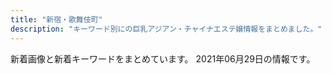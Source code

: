 ```yaml
---
title: "新宿・歌舞伎町"
description: "キーワード別にの巨乳アジアン・チャイナエステ嬢情報をまとめました。"
---
```


新着画像と新着キーワードをまとめています。
2021年06月29日の情報です。

<DmmAffiliateIns />
<KeywordTable
  shops={
    [
    {
        "img_links": [
            "http://ciretva.xyz/picture/room4.jpg",
            "http://ciretva.xyz/uploads/210601/1-2106011H604649.jpg",
            "http://ciretva.xyz/uploads/201021/1-201021155T9631.jpg",
            "http://ciretva.xyz/picture/face.jpg",
            "http://ciretva.xyz/uploads/201021/1-201021155932238.jpg",
            "http://ciretva.xyz/uploads/201021/1-201021155T02L.jpg",
            "http://ciretva.xyz/picture/room2.jpg",
            "http://ciretva.xyz/uploads/201021/1-201021155925315.jpg",
            "http://ciretva.xyz/picture/room1.jpg",
            "http://ciretva.xyz/picture/news.jpg",
            "http://ciretva.xyz/picture/s_staff.png",
            "http://ciretva.xyz/picture/room3.jpg",
            "http://ciretva.xyz/picture/top.jpg",
            "http://ciretva.xyz/uploads/210601/1-2106011H615V5.jpg",
            "http://ciretva.xyz/picture/pick.jpg",
            "http://ciretva.xyz/picture/face_bj1.png"
        ],
        "url": "http://ciretva.xyz/",
        "station": "\u897f\u6b66\u65b0\u5bbf\u99c5\u5317\u53e3",
        "keywords": {
            "D": 3,
            "86": 2
        },
        "name": "\u4f73\u7e01 \uff5e\u304b\u3048\u3093\uff5e"
    },
    {
        "station": "JR\u65b0\u5bbf\u99c5\u6771\u5357\u53e3",
        "url": "https://mens-esthe.xyz/",
        "img_links": [
            "https://mens-esthe.xyz/room/room-l2.jpg",
            "https://mens-esthe.xyz/icon/yelp.png",
            "https://mens-esthe.xyz/room/room-l1.jpg",
            "https://mens-esthe.xyz/room/room-l8.jpg",
            "https://mens-esthe.xyz/staff/eri-s2.jpg",
            "https://mens-esthe.xyz/footer/footer-tel.png",
            "https://mens-esthe.xyz/staff/eri-s1.jpg",
            "https://mens-esthe.xyz/staff/yuuka-s2.jpg",
            "https://mens-esthe.xyz/staff/kana-s2.jpg",
            "https://mens-esthe.xyz/room/room-l7.jpg",
            "https://mens-esthe.xyz/footer/footer-line.png",
            "https://mens-esthe.xyz/icon/twitter.png",
            "https://mens-esthe.xyz/room/room-l5.jpg",
            "https://mens-esthe.xyz/icon/line.png",
            "https://mens-esthe.xyz/images/clear.png",
            "https://mens-esthe.xyz/images/esthe1.jpg",
            "https://mens-esthe.xyz/icon/facebook.png",
            "https://mens-esthe.xyz/room/room-l3.jpg",
            "https://mens-esthe.xyz/shinjuku/2021/06/11/4942043_0.jpg",
            "https://mens-esthe.xyz/staff/kana-l2.jpg",
            "https://mens-esthe.xyz/staff/kana-l1.jpg",
            "https://mens-esthe.xyz/staff/yuuka-l1.jpg",
            "https://mens-esthe.xyz/room/room-l6.jpg",
            "https://mens-esthe.xyz/staff/yuuka-s1.jpg",
            "https://mens-esthe.xyz/staff/yuuka-l2.jpg",
            "https://mens-esthe.xyz/images/qrcode.png",
            "https://mens-esthe.xyz/images/esthe3.jpg",
            "https://mens-esthe.xyz/staff/eri-l1.jpg",
            "https://mens-esthe.xyz/images/header3.png",
            "https://mens-esthe.xyz/staff/kana-s1.jpg",
            "https://mens-esthe.xyz/staff/eri-l2.jpg",
            "https://mens-esthe.xyz/images/main-sp.jpg",
            "https://mens-esthe.xyz/staff/moe-s1.jpg",
            "https://mens-esthe.xyz/staff/moe-l1.jpg",
            "https://mens-esthe.xyz/images/main1.jpg",
            "https://mens-esthe.xyz/room/room-l4.jpg",
            "https://mens-esthe.xyz/footer/footer-staff.png",
            "https://mens-esthe.xyz/images/esthe4.jpg",
            "https://mens-esthe.xyz/images/esthe2.jpg"
        ],
        "name": "\u30b8\u30e5\u30ea\u30a2\u30f3",
        "keywords": {
            "D": 10,
            "F": 5,
            "84": 5,
            "86": 10,
            "95": 5
        }
    },
    {
        "name": "\u7652\u3057\u306e\u5bbf",
        "keywords": {
            "C": 18
        },
        "img_links": [
            "http://aes-aroma.com/pic/head.png",
            "http://aes-aroma.com/staff/yoko/01.jpg",
            "http://aes-aroma.com/staff/mimi/01.jpg",
            "http://aes-aroma.com/staff/miki/01.jpg",
            "http://aes-aroma.com/staff/nana/01.jpg",
            "http://aes-aroma.com/img/ttl_mobile.png",
            "http://aes-aroma.com/staff/yuri/01.jpg",
            "http://aes-aroma.com/staff/yoko/02.jpg",
            "http://aes-aroma.com/img/ttl_rec.png",
            "http://aes-aroma.com/staff/koko/01.jpg",
            "http://aes-aroma.com/i/files/homeimg.jpg",
            "http://aes-aroma.com/staff/ai/01.jpg",
            "http://aes-aroma.com/staff/kaori/01.jpg",
            "http://aes-aroma.com/staff/megumi/01.jpg",
            "http://aes-aroma.com/img/ttl_tnew.png",
            "http://aes-aroma.com/img/ttl_staff.png",
            "http://aes-aroma.com/img/ttl_pickup.png"
        ],
        "url": "http://aes-aroma.com/",
        "station": "JR\u65b0\u5bbf\u99c5\u5357\u53e3"
    },
    {
        "img_links": [
            "http://sweety-est.tokyo/images/slider-img002.jpg",
            "http://sweety-est.tokyo/images/tit-sub4.jpg",
            "http://sweety-est.tokyo/images/a6.jpg",
            "http://sweety-est.tokyo/images/cg04.jpg",
            "http://sweety-est.tokyo/images/cg07.jpg",
            "http://sweety-est.tokyo/images/tit-sub5.jpg",
            "http://sweety-est.tokyo/images/b-tel.png",
            "http://sweety-est.tokyo/images/cg02.jpg",
            "http://sweety-est.tokyo/images/tit-sub2.jpg",
            "http://sweety-est.tokyo/images/cg01.jpg",
            "http://sweety-est.tokyo/images/r1.jpg",
            "http://sweety-est.tokyo/images/kan.jpg",
            "http://sweety-est.tokyo/images/a3.jpg",
            "http://sweety-est.tokyo/images/a1.jpg",
            "http://sweety-est.tokyo/images/slider-img003.jpg",
            "http://sweety-est.tokyo/images/r5.jpg",
            "http://sweety-est.tokyo/images/a2.jpg",
            "http://sweety-est.tokyo/images/r4.jpg",
            "http://sweety-est.tokyo/images/m4.jpg",
            "http://sweety-est.tokyo/images/r2.jpg",
            "http://sweety-est.tokyo/images/tit-sub1.jpg",
            "http://sweety-est.tokyo/images/m2.jpg",
            "http://sweety-est.tokyo/images/b-online.png",
            "http://sweety-est.tokyo/images/cg08.jpg",
            "http://sweety-est.tokyo/images/cg03.jpg",
            "http://sweety-est.tokyo/link/menlog.jpg",
            "http://sweety-est.tokyo/images/tit-sub3.jpg",
            "http://sweety-est.tokyo/images/cg05.jpg",
            "http://sweety-est.tokyo/images/cg06.jpg",
            "http://sweety-est.tokyo/images/m3.jpg",
            "http://sweety-est.tokyo/images/a8.jpg",
            "http://sweety-est.tokyo/images/cg011.jpg",
            "http://sweety-est.tokyo/images/tit-sub6.jpg",
            "http://sweety-est.tokyo/images/pp.jpg",
            "http://sweety-est.tokyo/images/a5.jpg",
            "http://sweety-est.tokyo/images/slider-img001.jpg",
            "http://sweety-est.tokyo/images/r3.jpg",
            "http://sweety-est.tokyo/images/a4.jpg",
            "http://sweety-est.tokyo/images/m1.jpg",
            "http://sweety-est.tokyo/images/kan1.jpg",
            "http://sweety-est.tokyo/images/sys.jpg",
            "http://sweety-est.tokyo/images/qr.jpg",
            "http://sweety-est.tokyo/images/r6.jpg",
            "http://sweety-est.tokyo/images/a7.jpg"
        ],
        "keywords": {
            "D": 6,
            "86": 16,
            "E": 8
        },
        "name": "sweet-\u30b9\u30a6\u30a3\u30fc\u30c8-",
        "url": "http://sweety-est.tokyo/",
        "station": "JR\u65b0\u5bbf\u99c5\u897f\u53e3"
    },
    {
        "url": "http://fairy-girl.work/",
        "keywords": {},
        "img_links": [
            "http://fairy-girl.work/images/10.jpg",
            "http://fairy-girl.work/img/kiki1.jpg",
            "http://fairy-girl.work/images/interior_t.jpg",
            "http://fairy-girl.work/images/tr.jpg",
            "http://fairy-girl.work/img/rina1.jpg",
            "http://fairy-girl.work/img/hitomi1.jpg",
            "http://fairy-girl.work/images/bana0404_4.png",
            "http://fairy-girl.work/images/2.jpg",
            "http://fairy-girl.work/images/ac1.jpg",
            "http://fairy-girl.work/staff/yuki.jpg",
            "http://fairy-girl.work/staff/misa.jpg",
            "http://fairy-girl.work/images/sys1.jpg",
            "http://fairy-girl.work/images/ac2.jpg",
            "http://fairy-girl.work/images/7.jpg",
            "http://fairy-girl.work/img/rika1.jpg",
            "http://fairy-girl.work/images/int2.jpg",
            "http://fairy-girl.work/staff/yuyu.jpg",
            "http://fairy-girl.work/img/kana1.jpg",
            "http://fairy-girl.work/images/1.jpg",
            "http://fairy-girl.work/img/yuki1.jpg",
            "http://fairy-girl.work/img/mari1.jpg",
            "http://fairy-girl.work/img/kiki2.jpg",
            "http://fairy-girl.work/images/12.jpg",
            "http://fairy-girl.work/images/3.jpg",
            "http://fairy-girl.work/staff/kana.jpg",
            "http://fairy-girl.work/img/yuyu1.jpg",
            "http://fairy-girl.work/images/int1.jpg",
            "http://fairy-girl.work/images/mobile.jpg",
            "http://fairy-girl.work/img/rara1.jpg",
            "http://fairy-girl.work/images/sys2.jpg",
            "http://fairy-girl.work/images/news.jpg",
            "http://fairy-girl.work/staff/rina.jpg",
            "http://fairy-girl.work/staff/kiki.jpg",
            "http://fairy-girl.work/images/sys3.jpg",
            "http://fairy-girl.work/images/sys4.jpg",
            "http://fairy-girl.work/staff/rara.jpg",
            "http://fairy-girl.work/images/line.png",
            "http://fairy-girl.work/staff/eri.jpg",
            "http://fairy-girl.work/staff/mari.jpg",
            "http://fairy-girl.work/staff/hitomi.jpg",
            "http://fairy-girl.work/images/11.jpg",
            "http://fairy-girl.work/images/staff_t.jpg",
            "http://fairy-girl.work/images/6.jpg",
            "http://fairy-girl.work/images/sys5.jpg",
            "http://fairy-girl.work/images/9.jpg",
            "http://fairy-girl.work/img/misa1.jpg",
            "http://fairy-girl.work/images/5.jpg",
            "http://fairy-girl.work/img/eri2.jpg",
            "http://fairy-girl.work/img/eri1.jpg",
            "http://fairy-girl.work/staff/rika.jpg",
            "http://fairy-girl.work/images/8.jpg"
        ],
        "station": "JR\u65b0\u5bbf\u99c5\u897f\u53e3",
        "name": "Fairy Girl"
    },
    {
        "keywords": {
            "86": 10,
            "87": 10,
            "\u80f8": 2,
            "D": 20,
            "E": 10,
            "85": 10,
            "\u4e73": 2
        },
        "station": "JR\u65b0\u5bbf\u99c5\u897f\u53e3",
        "url": "http://yurali.oks.bz/",
        "name": "\u6c17\u697d",
        "img_links": [
            "http://yurali.oks.bz/images/s3.jpg",
            "http://yurali.oks.bz/images/s4.jpg",
            "http://yurali.oks.bz/images/acc2.jpg",
            "http://yurali.oks.bz/images/acc4.jpg",
            "http://yurali.oks.bz/photos/sites/48/2021/03/2021033110254811.jpg",
            "http://yurali.oks.bz/images/top.jpg",
            "http://yurali.oks.bz/images/s1.jpg",
            "http://yurali.oks.bz/images/s2.jpg",
            "http://yurali.oks.bz/photos/sites/48/2020/09/2020090809341126.jpg",
            "http://yurali.oks.bz/images/mobile.jpg",
            "http://yurali.oks.bz/images/right.jpg",
            "http://yurali.oks.bz/photos/sites/48/2020/06/2020063002493351.jpg",
            "http://yurali.oks.bz/images/acc3.jpg",
            "http://yurali.oks.bz/photos/sites/48/2020/09/2020090809341490.jpg",
            "http://yurali.oks.bz/images/acc1.jpg",
            "http://yurali.oks.bz/images/s_new.png",
            "http://yurali.oks.bz/photos/sites/48/2020/09/2020090809340917.jpg",
            "http://yurali.oks.bz/images/kanban.jpg",
            "http://yurali.oks.bz/images/line.jpg",
            "http://yurali.oks.bz/photos/sites/48/2021/03/2021033110254887.jpg"
        ]
    },
    {
        "keywords": {},
        "station": "\u897f\u6b66\u65b0\u5bbf\u99c5\u5317\u53e3",
        "name": "\u5143\u6c17\u30e2\u30ea\u30e2\u30ea",
        "img_links": [
            "http://genkimorimori.este88.com/images/kaori1.jpg",
            "http://genkimorimori.este88.com/img/koyuki1.jpg",
            "http://genkimorimori.este88.com/images/mika1.jpg",
            "http://genkimorimori.este88.com/gals/risa1.jpg",
            "http://genkimorimori.este88.com/img/kixyoko1.jpg",
            "http://genkimorimori.este88.com/images/r04.jpg",
            "http://genkimorimori.este88.com/gals/nnana1.jpg",
            "http://genkimorimori.este88.com/images/koyuki1.jpg",
            "http://genkimorimori.este88.com/img/kaori1.jpg",
            "http://genkimorimori.este88.com/images/ph1.jpg",
            "http://genkimorimori.este88.com/img/mika1.jpg",
            "http://genkimorimori.este88.com/img/momo1.jpg",
            "http://genkimorimori.este88.com/images/r02.jpg",
            "http://genkimorimori.este88.com/images/kixyoko1.jpg",
            "http://genkimorimori.este88.com/images/r01.jpg",
            "http://genkimorimori.este88.com/images/momo1.jpg",
            "http://genkimorimori.este88.com/gals/sayuri1.jpg",
            "http://genkimorimori.este88.com/gals/koko1.jpg"
        ],
        "url": "http://genkimorimori.este88.com/"
    },
    {
        "keywords": {},
        "name": "\u5915\u9727 \u3086\u3046\u304e\u308a",
        "img_links": [
            "https://shinjuku-mensesthe.com/staff/seira-l1.jpg",
            "https://scdn.line-apps.com/n/line_add_friends/btn/ja.png",
            "https://shinjuku-mensesthe.com/massage/2020/08/16/riri-s1.jpg",
            "https://shinjuku-mensesthe.com/staff/arisa-l1.jpg",
            "https://shinjuku-mensesthe.com/images/footer-l.png",
            "https://shinjuku-mensesthe.com/staff/kana-s1.jpg",
            "https://shinjuku-mensesthe.com/menu/staff.png",
            "https://shinjuku-mensesthe.com/menu/info.png",
            "https://shinjuku-mensesthe.com/menu/blog.png",
            "https://shinjuku-mensesthe.com/images/top3.jpg",
            "https://shinjuku-mensesthe.com/staff/arisa-s1.jpg",
            "https://shinjuku-mensesthe.com/menu/home.png",
            "https://shinjuku-mensesthe.com/massage/2020/09/14/hana-s1.jpg",
            "https://shinjuku-mensesthe.com/button/blog.png",
            "https://shinjuku-mensesthe.com/images/header3.png",
            "https://shinjuku-mensesthe.com/staff/kana-l1.jpg",
            "https://shinjuku-mensesthe.com/button/staff.png",
            "https://shinjuku-mensesthe.com/images/footer-r.png",
            "https://shinjuku-mensesthe.com/staff/shiori-s1.jpg",
            "https://shinjuku-mensesthe.com/massage/2020/07/31/covit19.jpg",
            "https://shinjuku-mensesthe.com/link/mens-esthe.png",
            "https://shinjuku-mensesthe.com/images/camp.png",
            "https://shinjuku-mensesthe.com/images/main-small.jpg",
            "https://shinjuku-mensesthe.com/massage/2020/10/05/yuki-s1.jpg",
            "https://shinjuku-mensesthe.com/images/qrcode.png",
            "https://shinjuku-mensesthe.com/icon/twitter.png",
            "https://shinjuku-mensesthe.com/images/main-sp.jpg",
            "https://shinjuku-mensesthe.com/staff/hana-s1.jpg",
            "https://shinjuku-mensesthe.com/icon/facebook.png",
            "https://shinjuku-mensesthe.com/images/flower.png",
            "https://shinjuku-mensesthe.com/icon/yelp.png",
            "https://shinjuku-mensesthe.com/staff/hikaru-s1.jpg",
            "https://shinjuku-mensesthe.com/images/main-top.jpg",
            "https://shinjuku-mensesthe.com/massage/2020/10/21/risa-s1.jpg",
            "https://shinjuku-mensesthe.com/button/home.png",
            "https://shinjuku-mensesthe.com/images/clear.png",
            "https://shinjuku-mensesthe.com/icon/line.png",
            "https://shinjuku-mensesthe.com/staff/yuki-l1.jpg",
            "https://shinjuku-mensesthe.com/staff/hana-l1.jpg",
            "https://shinjuku-mensesthe.com/images/top2.jpg",
            "https://shinjuku-mensesthe.com/staff/seira-s1.jpg",
            "https://shinjuku-mensesthe.com/images/top1.jpg",
            "https://shinjuku-mensesthe.com/staff/hikaru-l1.jpg",
            "https://shinjuku-mensesthe.com/staff/yuki-s1.jpg",
            "https://shinjuku-mensesthe.com/massage/2021/03/27/blog.jpg"
        ],
        "station": "JR\u65b0\u5bbf\u99c5\u6771\u53e3",
        "url": "https://shinjuku-mensesthe.com/"
    },
    {
        "station": "\u65b0\u5bbf\u4e09\u4e01\u76ee\u99c5E1\u51fa\u53e3",
        "img_links": [
            "http://sakura-relax.net/link/menlog.jpg",
            "http://sakura-relax.net/images/cg07.jpg",
            "http://sakura-relax.net/images/qrc.png",
            "http://sakura-relax.net/images/kan.jpg",
            "http://sakura-relax.net/images/cg03.jpg",
            "http://sakura-relax.net/images/tel.png",
            "http://sakura-relax.net/images/top-img01.png",
            "http://sakura-relax.net/images/cg04.jpg",
            "http://sakura-relax.net/images/top-img02.png",
            "http://sakura-relax.net/images/cg06.jpg"
        ],
        "keywords": {
            "85": 4,
            "E": 8,
            "C": 8,
            "87": 8,
            "86": 4
        },
        "url": "http://sakura-relax.net/",
        "name": "\u697d\u697d-\u30e9\u30af\u30e9\u30af-"
    },
    {
        "station": "\u6771\u65b0\u5bbf\u99c5",
        "url": "http://vintinty.xyz/",
        "name": "\u3089\u304f",
        "img_links": [
            "http://www.vintinty.xyz/templets/default/picture/m-top04.jpg",
            "http://www.vintinty.xyz/templets/default/picture/m-head.jpg",
            "http://vintinty.xyz/uploads/210628/1-21062Q6195DR.jpg",
            "http://vintinty.xyz/uploads/allimg/210628/1-21062Q62500342.jpg",
            "http://vintinty.xyz/templets/default/picture/m-top05.jpg",
            "http://www.vintinty.xyz/templets/default/picture/foot.jpg",
            "http://vintinty.xyz/templets/default/picture/m-top04.jpg",
            "http://vintinty.xyz/uploads/allimg/210628/1-21062Q62441593.jpg",
            "http://vintinty.xyz/templets/default/picture/nav-001.jpg",
            "http://www.vintinty.xyz/templets/default/picture/top-left01.jpg",
            "http://www.vintinty.xyz/templets/default/picture/nav-002.jpg",
            "http://www.vintinty.xyz/templets/default/picture/m-top02.jpg",
            "http://vintinty.xyz/uploads/allimg/210628/1-21062Q62531442.jpg",
            "http://www.vintinty.xyz/uploads/210628/1-21062Q61935113.jpg",
            "http://vintinty.xyz/templets/default/picture/nav-006.jpg",
            "http://vintinty.xyz/templets/default/picture/foot.jpg",
            "http://www.vintinty.xyz/uploads/210628/1-21062Q6195DR.jpg",
            "http://vintinty.xyz/templets/default/picture/nav-003.jpg",
            "http://vintinty.xyz/uploads/210628/1-21062Q61935113.jpg",
            "http://www.vintinty.xyz/templets/default/picture/nav-006.jpg",
            "http://vintinty.xyz/templets/default/picture/nav-004.jpg",
            "http://vintinty.xyz/templets/default/picture/top-left01.jpg",
            "http://vintinty.xyz/templets/default/picture/m-head.jpg",
            "http://vintinty.xyz/templets/default/picture/nav-002.jpg",
            "http://www.vintinty.xyz/uploads/210628/1-21062Q6201WY.jpg",
            "http://www.vintinty.xyz/templets/default/picture/nav-005.jpg",
            "http://vintinty.xyz/templets/default/picture/nav-005.jpg",
            "http://vintinty.xyz/templets/default/picture/m-top02.jpg",
            "http://www.vintinty.xyz/templets/default/picture/nav-004.jpg",
            "http://www.vintinty.xyz/templets/default/picture/m-top05.jpg",
            "http://vintinty.xyz/uploads/210628/1-21062Q6201WY.jpg",
            "http://vintinty.xyz/uploads/allimg/210628/1-21062Q11S1123.jpg",
            "http://www.vintinty.xyz/templets/default/picture/nav-001.jpg",
            "http://www.vintinty.xyz/templets/default/picture/nav-003.jpg"
        ],
        "keywords": {
            "C": 2,
            "E": 1,
            "89": 2,
            "85": 1
        }
    },
    {
        "keywords": {},
        "station": "\u897f\u65b0\u5bbf\u99c5",
        "url": "https://sango.tyo.cm/",
        "name": "\u73ca\u745a",
        "img_links": []
    },
    {
        "url": "http://aroma-massage.red/",
        "station": "JR\u65b0\u5bbf\u99c5\u6771\u53e3",
        "name": "\u30c6\u30bb\u30e9-Tethera-",
        "img_links": [
            "http://aroma-massage.red/images/ttl-concept2t.png",
            "http://aroma-massage.red/images/img-header-mainvisual01.jpg",
            "http://aroma-massage.red/images/bnr-sp-campaign01.jpg",
            "http://aroma-massage.red/images/ttl-qr.png",
            "http://aroma-massage.red/images/txt-header-phone.png",
            "http://aroma-massage.red/images/img-header-mainvisual01t.jpg",
            "http://aroma-massage.red/images/txt-footer-copyright.png",
            "http://aroma-massage.red/images/ttl-pickupt.png",
            "http://aroma-massage.red/images/img-therapist.jpg",
            "http://aroma-massage.red/images/cg03.jpg",
            "http://aroma-massage.red/images/ttl-link.png",
            "http://aroma-massage.red/images/ttl-concept2.png",
            "http://aroma-massage.red/images/ttl-information.png",
            "http://aroma-massage.red/images/img-therapistt.jpg",
            "http://aroma-massage.red/images/kan.jpg",
            "http://aroma-massage.red/images/ttl-concept.png",
            "http://aroma-massage.red/images/qr.jpg",
            "http://aroma-massage.red/images/img-link.jpg",
            "http://aroma-massage.red/images/cg02.jpg",
            "http://aroma-massage.red/images/bnr-campaign01.jpg",
            "http://aroma-massage.red/images/ttl-therapist.png",
            "http://aroma-massage.red/images/txt-header-storeinfo.png",
            "http://aroma-massage.red/images/acc.jpg",
            "http://aroma-massage.red/images/ttl-informationt.png",
            "http://aroma-massage.red/images/ttl-conceptt.png",
            "http://aroma-massage.red/images/cg06.jpg",
            "http://aroma-massage.red/images/txt-header-phonet.png",
            "http://aroma-massage.red/images/cg01.jpg",
            "http://aroma-massage.red/images/bg-image-consept.png",
            "http://aroma-massage.red/images/img-linkt.jpg",
            "http://aroma-massage.red/images/cg05.jpg",
            "http://aroma-massage.red/images/acc1.jpg",
            "http://aroma-massage.red/images/ttl-qrf.png",
            "http://aroma-massage.red/images/ttl-qrt.png",
            "http://aroma-massage.red/images/ttl-pickup.png",
            "http://aroma-massage.red/images/bg-image-consept02.png"
        ],
        "keywords": {
            "D": 20
        }
    },
    {
        "keywords": {},
        "station": "JR\u65b0\u5bbf\u99c5\u6771\u53e3\u30fb\u6b4c\u821e\u4f0e\u753a",
        "url": "https://www.hagoromo.tokyo/",
        "name": "\u7fbd\u8863\uff5e\u306f\u3054\u308d\u3082\uff5e",
        "img_links": [
            "https://static.wixstatic.com/media/1f1430_4b2c5243bdbe40858057386a16dce231~mv2.png",
            "https://static.wixstatic.com/media/1f1430_704c1cfac22b4288a4aaa588c496ab40~mv2.jpg",
            "https://static.wixstatic.com/media/1f1430_b6622178bf9c45a68912520b4b2de175~mv2.png",
            "https://static.wixstatic.com/media/1f1430_c48456140f404f1eb9a47dfd01d1d032~mv2.jpg",
            "https://static.wixstatic.com/media/1f1430_4ef445c14af547ffb085a4c73252e22c~mv2.jpg",
            "https://static.wixstatic.com/media/1f1430_e5113a1a86b8410db0438745823a2d2c~mv2.png",
            "https://static.wixstatic.com/media/1f1430_d26df1a13af049c9a7afeac5e58c5323~mv2.jpg",
            "https://static.wixstatic.com/media/1f1430_890ca68d29e04e7a8c96e4198a653ed3~mv2.jpg",
            "https://static.wixstatic.com/media/1f1430_5b6db55133674387b978465361d1f5af~mv2.jpg",
            "https://static.wixstatic.com/media/1f1430_d824a82ebc40424facf31978d80b293b~mv2.png",
            "https://static.wixstatic.com/media/1f1430_f4c9cbbcc36c44f1a8be8eb3138b0b46~mv2.jpg",
            "https://static.wixstatic.com/media/1f1430_7ff5719c25b243d18c7fb6db890677f9~mv2.jpg",
            "https://static.wixstatic.com/media/1f1430_8e7ae52f03b14e31be6ff7b1038f2896~mv2.jpg",
            "https://static.wixstatic.com/media/1f1430_04f93cdec45f4c4e8d0fa69dc26b3e38~mv2.jpg",
            "https://static.wixstatic.com/media/1f1430_c12fa837f18643e8a167f283f823ecd9~mv2.jpg",
            "https://static.wixstatic.com/media/1f1430_c572ee153c0c46e096e6301fe82e2f11~mv2.jpg",
            "https://static.wixstatic.com/media/1f1430_f16ba939f42f47d688a43ba736f9d100~mv2.jpg",
            "https://static.wixstatic.com/media/1f1430_0ea86bd4429f44fa96f0a1277a1c2d6e~mv2.jpg",
            "https://static.wixstatic.com/media/1f1430_27c850c6656448c68b705e2a69f8d3e0~mv2.png",
            "https://static.wixstatic.com/media/1f1430_e11d2a49cf1a4130a10a3e09053a46fc~mv2.png",
            "https://static.wixstatic.com/media/1f1430_184f66b9eb914c26b47be78d54152284~mv2.jpg",
            "https://static.wixstatic.com/media/1f1430_d0a7ae614e0b423886aa6d1beca9a87a~mv2.jpg",
            "https://static.wixstatic.com/media/1f1430_2511e8409a39492bab1eeffd58a5eb1f~mv2.jpg"
        ]
    },
    {
        "url": "http://in-esthe.com/relair/",
        "img_links": [
            "http://in-esthe.com/relair/img/english-t6.png",
            "http://in-esthe.com/relair/img/tel.png",
            "http://in-esthe.com/relair/img/p-1.jpg",
            "http://in-esthe.com/relair/img/twitter.png",
            "http://in-esthe.com/relair/img/english-t1.png",
            "http://in-esthe.com/relair/img/head.png",
            "http://in-esthe.com/relair/img/p-7.jpg",
            "http://in-esthe.com/relair/img/p-0.jpg",
            "http://in-esthe.com/relair/img/p-8.jpg",
            "http://in-esthe.com/relair/img/re.png",
            "http://in-esthe.com/relair/img/fla1.png",
            "http://in-esthe.com/relair/img/p-2.jpg",
            "http://in-esthe.com/relair/img/fla2.png",
            "http://in-esthe.com/relair/img/english-t5.png",
            "http://in-esthe.com/relair/img/newstback.png",
            "http://in-esthe.com/relair/img/english-t4.png",
            "http://in-esthe.com/relair/img/p-1-1.jpg",
            "http://in-esthe.com/relair/img/p-3.jpg",
            "http://in-esthe.com/relair/img/t-3.png",
            "http://in-esthe.com/relair/img/english-t2.png",
            "http://in-esthe.com/relair/img/fla.png",
            "http://in-esthe.com/relair/img/kanban4.jpg",
            "http://in-esthe.com/relair/img/card-english.png",
            "http://in-esthe.com/relair/img/s-1.jpg",
            "http://in-esthe.com/relair/img/p-3-1.jpg",
            "http://in-esthe.com/relair/img/english-t3.png",
            "http://in-esthe.com/relair/img/p-9.jpg",
            "http://in-esthe.com/relair/img/t-2.png",
            "http://in-esthe.com/relair/img/t-1.png",
            "http://in-esthe.com/relair/img/botton.png"
        ],
        "keywords": {
            "C": 8
        },
        "name": "RELAIR \uff5e\u30ea\u30ec\u30a2\uff5e",
        "station": "\u65b0\u5bbf\u897f\u53e3\u99c5D5\u51fa\u53e3"
    },
    {
        "station": "JR\u65b0\u5bbf\u99c5\u6771\u53e3",
        "img_links": [],
        "name": "\u30d4\u30e5\u30a2\u30ea\u30be\u30fc\u30c8II",
        "url": "http://pure-resort.tyo.cm/",
        "keywords": {}
    },
    {
        "url": "http://www.yuuka.info/",
        "img_links": [
            "http://www.yuuka.info/images/2.jpg",
            "http://www.yuuka.info/images/interior_t.jpg",
            "http://www.yuuka.info/images/tel.jpg",
            "http://www.yuuka.info/img/momo1.jpg",
            "http://www.yuuka.info/images/sys.jpg",
            "http://www.yuuka.info/images/staff_t.jpg",
            "http://www.yuuka.info/img/rina1.jpg",
            "http://www.yuuka.info/images/mobile.jpg",
            "http://www.yuuka.info/images/1.jpg",
            "http://www.yuuka.info/images/int1.jpg",
            "http://www.yuuka.info/images/rec1.jpg",
            "http://www.yuuka.info/images/int2.jpg",
            "http://www.yuuka.info/images/3.jpg",
            "http://www.yuuka.info/images/news.jpg",
            "http://www.yuuka.info/img/sayaka1.jpg",
            "http://www.yuuka.info/images/head.jpg",
            "http://www.yuuka.info/img/miyu1.jpg",
            "http://www.yuuka.info/images/rec2.jpg",
            "http://www.yuuka.info/images/4.jpg",
            "http://www.yuuka.info/images/ta.jpg",
            "http://www.yuuka.info/images/up.png"
        ],
        "station": "JR\u65b0\u5bbf\u99c5\u6771\u53e3",
        "name": "\u7652\u83ef \u3086\u3046\u304b",
        "keywords": {}
    },
    {
        "img_links": [
            "http://clear-es.net/images/index_06.jpg",
            "http://clear-es.net/images/index_08.jpg",
            "http://clear-es.net/yamituki-n/uploads/images/mmexport1576417470781.jpg",
            "http://clear-es.net/images/index_10.jpg",
            "http://clear-es.net/yamituki-n/uploads/images/satomi2.jpg",
            "http://clear-es.net/images/index_05.jpg",
            "http://clear-es.net/uploads/a62d7f24a5b9a4fd5aeef678eb24ef4b.jpg",
            "http://clear-es.net/yamituki-n/uploads/images/emi3.jpg",
            "http://clear-es.net/yamituki-n/uploads/images/yui01.jpg",
            "http://clear-es.net/uploads/c8a6186524d872100cc89c100d1f3728.jpg",
            "http://clear-es.net/uploads/f426bd85a8f6a9eac87e55b2d44c4bd5.jpg",
            "http://clear-es.net/yamituki-n/uploads/images/mika03s.jpg",
            "http://clear-es.net/uploads/22c8968348a9acc2dfc9ab0aecb09c27.jpg",
            "http://clear-es.net/images/index_03.jpg",
            "http://clear-es.net/images/koko_1.jpg",
            "http://clear-es.net/images/girls_03.jpg",
            "http://clear-es.net/uploads/2aa97908694153fb149943f0b8445352.jpg",
            "http://clear-es.net/uploads/97eb17743f96fd7f0551aab0bedd5e6f.jpg",
            "http://clear-es.net/yamituki-n/uploads/images/mimi-01s.jpg",
            "http://clear-es.net/uploads/d1dd85f8fb55d0e70a55a6dafa8ff601.jpg",
            "http://clear-es.net/images/index_26.jpg",
            "http://clear-es.net/images/index_18.jpg",
            "http://clear-es.net/yamituki-n/uploads/images/rika55ss.jpg",
            "http://clear-es.net/yamituki-n/uploads/images/juri01s.jpg",
            "http://clear-es.net/yamituki-n/uploads/images/rena02.jpg",
            "http://clear-es.net/images/service_11.jpg",
            "http://clear-es.net/images/index_17.jpg",
            "http://clear-es.net/uploads/0141717ce8be90c90f41c0c8eb5c92fe.jpg",
            "http://clear-es.net/uploads/09bdd5637edec4bfa3d47a7e9874640b.jpg",
            "http://clear-es.net/images/index_27.jpg",
            "http://clear-es.net/images/index_28_01.jpg",
            "http://clear-es.net/images/index_15.jpg",
            "http://clear-es.net/images/index_02.jpg",
            "http://clear-es.net/images/index_28.jpg",
            "http://clear-es.net/uploads/10299154955d10c3b815a5638a35a934.jpg",
            "http://clear-es.net/uploads/f73e8f67358edf8e94cf35d345a7af08.jpg",
            "http://clear-es.net/images/gallery_11.jpg",
            "http://clear-es.net/images/girls_11.jpg",
            "http://clear-es.net/yamituki-n/uploads/images/rena01.jpg",
            "http://clear-es.net/images/index_07.jpg",
            "http://clear-es.net/images/index_11.jpg",
            "http://clear-es.net/images/index_19.jpg",
            "http://clear-es.net/my_work/images/pic1.png",
            "http://clear-es.net/images/index_13.jpg",
            "http://clear-es.net/images/index_25.jpg",
            "http://clear-es.net/images/index_09.jpg",
            "http://clear-es.net/uploads/c1f6d0346f5cb109ac62c21a58c7deff.jpg",
            "http://clear-es.net/images/index_04.jpg",
            "http://clear-es.net/images/index_21.jpg",
            "http://clear-es.net/images/index_14.jpg",
            "http://clear-es.net/images/index_01.jpg",
            "http://clear-es.net/images/index_24.jpg",
            "http://clear-es.net/images/girls_13.jpg",
            "http://clear-es.net/images/index_23.jpg",
            "http://clear-es.net/uploads/cec0ed392fe00d8e3ff867c0625809e6.jpg",
            "http://clear-es.net/images/index_20.jpg",
            "http://clear-es.net/images/index_12.jpg",
            "http://clear-es.net/yamituki-n/uploads/images/satomi21.jpg"
        ],
        "station": "\u897f\u6b66\u65b0\u5bbf\u99c5\u5317\u53e3",
        "name": "CLEAR-\u30af\u30ea\u30a2-",
        "keywords": {
            "90": 1,
            "D": 8,
            "88": 4,
            "F": 1,
            "C": 3,
            "89": 1,
            "87": 2,
            "86": 4
        },
        "url": "http://clear-es.net/"
    },
    {
        "url": "http://www.night.ne.jp/tokyo/gyoen/",
        "station": "\u65b0\u5bbf\u5fa1\u82d1\u524d\u99c53\u756a\u51fa\u53e3",
        "keywords": {},
        "img_links": [
            "http://www.night.ne.jp/tokyo/gyoen/img/index_view.jpg",
            "http://www.night.ne.jp/tokyo/gyoen/img/view_3.jpg",
            "http://www.night.ne.jp/nightnet/img/17.jpg",
            "http://www.night.ne.jp/_format/W/img/whats_view.jpg",
            "http://www.night.ne.jp/tokyo/gyoen/img/view_1.jpg",
            "http://www.night.ne.jp/nightnet/img/6.jpg",
            "http://www.night.ne.jp/nightnet/img/5.jpg",
            "http://www.night.ne.jp/nightnet/img/9.jpg",
            "http://www.night.ne.jp/nightnet/img/12a.jpg",
            "http://www.night.ne.jp/tokyo/gyoen/img/skill_2.jpg",
            "http://www.night.ne.jp/tokyo/gyoen/img/qr_code.jpg",
            "http://www.night.ne.jp/nightnet/img/7.jpg",
            "http://www.night.ne.jp/nightnet/img/10.jpg",
            "http://www.night.ne.jp/_format/W/img/index_enter_1.jpg",
            "http://www.night.ne.jp/tokyo/gyoen/img/index_top.jpg",
            "http://www.night.ne.jp/nightnet/img/8.jpg",
            "http://www.night.ne.jp/tokyo/gyoen/img/skill_3.jpg",
            "http://www.night.ne.jp/nightnet/img/15.jpg",
            "http://www.night.ne.jp/tokyo/gyoen/img/view_2.jpg",
            "http://www.night.ne.jp/nightnet/img/1.jpg",
            "http://www.night.ne.jp/nightnet/img/2.jpg",
            "http://www.night.ne.jp/tokyo/gyoen/img/skill_1.jpg",
            "http://www.night.ne.jp/nightnet/img/11.jpg",
            "http://www.night.ne.jp/_format/W/img/whats_news.jpg",
            "http://www.night.ne.jp/tokyo/gyoen/img/index.jpg",
            "http://www.night.ne.jp/tokyo/gyoen/img/view_4.jpg",
            "http://www.night.ne.jp/_format/W/img/whats_skill.jpg",
            "http://www.night.ne.jp/nightnet/img/4.jpg",
            "http://www.night.ne.jp/nightnet/img/16.jpg",
            "http://www.night.ne.jp/nightnet/img/3.jpg",
            "http://www.night.ne.jp/tokyo/gyoen/img/index_skill.jpg",
            "http://www.night.ne.jp/nightnet/img/13.jpg",
            "http://www.night.ne.jp/nightnet/img/14.jpg"
        ],
        "name": "\u5fa1\u82d1 -\u304e\u3087\u3048\u3093-"
    },
    {
        "url": "https://gokujo.iest.info/",
        "station": "JR\u65b0\u5bbf\u99c5",
        "img_links": [],
        "name": "\u65b0\u5bbf\u6975\u4e0a\u30e1\u30f3\u30ba\u30a8\u30b9\u30c6",
        "keywords": {}
    },
    {
        "station": "JR\u65b0\u5bbf\u99c5\u6771\u53e3",
        "keywords": {},
        "url": "http://relaxia.work/",
        "name": "\u30ea\u30e9\u30af\u30b7\u30a2\u30fc",
        "img_links": [
            "http://relaxia.work/images/info1.jpg",
            "http://relaxia.work/images/sp_top.jpg",
            "http://relaxia.work/images/link_nav03.jpg",
            "http://relaxia.work/images/link_nav05.jpg",
            "http://relaxia.work/images/link_nav06.jpg",
            "http://relaxia.work/images/side_mobile.jpg",
            "http://relaxia.work/img/sizuka1.jpg",
            "http://relaxia.work/img/yuki1.jpg",
            "http://relaxia.work/images/side_tel.jpg",
            "http://relaxia.work/images/top_slider01.jpg",
            "http://relaxia.work/images/ico01.png",
            "http://relaxia.work/images/link_nav02.jpg",
            "http://relaxia.work/images/info2.jpg",
            "http://relaxia.work/images/side_link.jpg",
            "http://relaxia.work/images/info3.jpg",
            "http://relaxia.work/images/note.jpg",
            "http://relaxia.work/img/haru1.jpg",
            "http://relaxia.work/images/link_nav01.jpg",
            "http://relaxia.work/images/top.png",
            "http://relaxia.work/images/link_nav04.jpg"
        ]
    },
    {
        "station": "JR\u65b0\u5bbf\u99c5\u6771\u53e3",
        "url": "http://hi-msg.com/koyuki/",
        "img_links": [
            "http://hi-msg.com/koyuki/img/newstback.png",
            "http://hi-msg.com/koyuki/img/english-t3.png",
            "http://hi-msg.com/koyuki/img/english-t5.png",
            "http://hi-msg.com/koyuki/img/p-2.jpg",
            "http://hi-msg.com/koyuki/img/kanban4.jpg",
            "http://hi-msg.com/koyuki/img/p-4.jpg",
            "http://hi-msg.com/koyuki/img/t-1.png",
            "http://hi-msg.com/koyuki/img/p-10.jpg",
            "http://hi-msg.com/koyuki/img/p-6.jpg",
            "http://hi-msg.com/koyuki/img/re.png",
            "http://hi-msg.com/koyuki/img/tel.png",
            "http://hi-msg.com/koyuki/img/t-3.png",
            "http://hi-msg.com/koyuki/img/head.png",
            "http://hi-msg.com/koyuki/img/p-7-1.jpg",
            "http://hi-msg.com/koyuki/img/english-t6.png",
            "http://hi-msg.com/koyuki/img/kanban4s.jpg",
            "http://hi-msg.com/koyuki/img/p-11.jpg",
            "http://hi-msg.com/koyuki/img/p-8.jpg",
            "http://hi-msg.com/koyuki/img/p-7.jpg",
            "http://hi-msg.com/koyuki/img/p-5.jpg",
            "http://hi-msg.com/koyuki/img/p-2-1.jpg",
            "http://hi-msg.com/koyuki/img/p-4-1.jpg",
            "http://hi-msg.com/koyuki/img/t-2.png",
            "http://hi-msg.com/koyuki/img/p-6-1.jpg",
            "http://hi-msg.com/koyuki/img/tit.png",
            "http://hi-msg.com/koyuki/img/english-t1.png",
            "http://hi-msg.com/koyuki/img/english-t2.png",
            "http://hi-msg.com/koyuki/img/english-t4.png",
            "http://hi-msg.com/koyuki/img/botton.png",
            "http://hi-msg.com/koyuki/img/p-3.jpg",
            "http://hi-msg.com/koyuki/img/p-8-1.jpg",
            "http://hi-msg.com/koyuki/img/p-3-1.jpg",
            "http://hi-msg.com/koyuki/img/card-english.png",
            "http://hi-msg.com/koyuki/img/p-9.jpg",
            "http://hi-msg.com/koyuki/img/p-1.jpg",
            "http://hi-msg.com/koyuki/img/card.png",
            "http://hi-msg.com/koyuki/img/p-0.jpg"
        ],
        "name": "KOYUKI",
        "keywords": {
            "C": 8
        }
    },
    {
        "url": "http://crystal-est.net/",
        "img_links": [
            "http://crystal-est.net/uploads/crystal/2017/03/bnr_side_042.png",
            "http://crystal-est.net/uploads/crystal/2017/04/leftmovie.png",
            "http://crystal-est.net/uploads/crystal/images/no-photo.jpg",
            "http://crystal-est.net/uploads/crystal/2017/03/icon_flower.png",
            "http://crystal-est.net/uploads/crystal/2017/03/subvisual_magazine1.png",
            "http://ruby-es.com/uploads/rubyes/2017/02/img_info_04.png",
            "http://crystal-est.net/uploads/crystal/2017/03/subvisual_qa.png",
            "http://crystal-est.net/uploads/crystal/2017/04/line2.png",
            "http://crystal-est.net/uploads/crystal/2017/03/bnr_side_credit1.png",
            "http://crystal-est.net/uploads/crystal/images/icon_flower.png",
            "http://crystal-est.net/uploads/crystal/2018/07/wechatimg31.jpeg",
            "http://crystal-est.net/uploads/crystal/2017/03/bnr_side_032.png",
            "http://crystal-est.net/uploads/crystal/2017/03/treatment2.png",
            "http://ruby-es.com/uploads/rubyes/2017/02/img_info_05.png",
            "http://crystal-est.net/uploads/crystal/2020/11/tel.jpg",
            "http://crystal-est.net/uploads/crystal/2018/05/mayu1.jpeg",
            "http://crystal-est.net/uploads/crystal/images/subvisual_staff.png",
            "http://ruby-es.com/uploads/rubyes/2017/02/img_info_01.png",
            "http://crystal-est.net/uploads/crystal/2017/02/wifi.jpg",
            "http://crystal-est.net/uploads/crystal/2018/08/wechatimg49.jpeg",
            "http://crystal-est.net/uploads/crystal/2017/03/subvisual_info.png",
            "http://crystal-est.net/uploads/crystal/images/xing.png",
            "http://crystal-est.net/uploads/crystal/2018/07/wechatimg125.jpeg",
            "http://crystal-est.net/uploads/crystal/images/p01.png",
            "http://crystal-est.net/uploads/crystal/2020/12/img_6902.jpg",
            "http://crystal-est.net/uploads/crystal/2017/03/bnr_side_052.png",
            "http://crystal-est.net/uploads/crystal/2017/03/ruby6.png",
            "http://crystal-est.net/uploads/crystal/2017/03/btn_top_02.png",
            "http://crystal-est.net/uploads/crystal/2018/07/wechatimg30.jpeg",
            "http://crystal-est.net/uploads/crystal/2017/03/subvisual_link.png",
            "http://ruby-es.com/uploads/rubyes/2017/02/img_info_02.png",
            "http://crystal-est.net/uploads/crystal/2017/04/web.png",
            "http://crystal-est.net/uploads/crystal/2020/12/img_6830.jpg",
            "http://crystal-est.net/uploads/crystal/2017/03/btn_top_03.png",
            "http://crystal-est.net/uploads/crystal/2018/07/wechatimg26.jpeg",
            "http://crystal-est.net/uploads/crystal/2017/03/subvisual_contact.png",
            "http://crystal-est.net/uploads/crystal/2017/03/subvisual_enquete1.png",
            "http://crystal-est.net/uploads/crystal/2018/05/webwxgetmsgimg.jpeg",
            "http://ruby-es.com/uploads/rubyes/2017/02/img_info_06.png",
            "http://crystal-est.net/uploads/crystal/2017/04/bnr_side_01.png",
            "http://crystal-est.net/uploads/crystal/2017/03/btn_top_01.png",
            "http://crystal-est.net/uploads/crystal/2017/03/subvisual_reserve.png",
            "http://crystal-est.net/uploads/crystal/2017/02/ameba.jpg",
            "http://ruby-es.com/uploads/rubyes/2017/02/img_info_03.png",
            "http://crystal-est.net/uploads/crystal/2018/08/wechatimg51.jpeg"
        ],
        "station": "JR\u65b0\u5bbf\u99c5\u6771\u53e3",
        "keywords": {
            "C": 2
        },
        "name": "\u30af\u30ea\u30b9\u30bf\u30eb"
    },
    {
        "keywords": {},
        "img_links": [
            "http://www.yu-yu.work/images/sys4.jpg",
            "http://www.yu-yu.work/images/head.jpg",
            "http://www.yu-yu.work/staff/miki.jpg",
            "http://www.yu-yu.work/staff/yumi.jpg",
            "http://www.yu-yu.work/img/miki1.jpg",
            "http://www.yu-yu.work/images/sys3.jpg",
            "http://www.yu-yu.work/images/news.jpg",
            "http://www.yu-yu.work/images/b2.jpg",
            "http://www.yu-yu.work/staff/nana.jpg",
            "http://www.yu-yu.work/img/yumi1.jpg",
            "http://www.yu-yu.work/images/mobile.jpg",
            "http://www.yu-yu.work/images/sys2.jpg",
            "http://www.yu-yu.work/img/misaki1.jpg",
            "http://www.yu-yu.work/images/ac2.jpg",
            "http://www.yu-yu.work/images/7.jpg",
            "http://www.yu-yu.work/images/int1.png",
            "http://www.yu-yu.work/images/sys1.jpg",
            "http://www.yu-yu.work/images/2.jpg",
            "http://www.yu-yu.work/staff/misaki.jpg",
            "http://www.yu-yu.work/images/ac1.jpg",
            "http://www.yu-yu.work/images/6.jpg",
            "http://www.yu-yu.work/images/line.png",
            "http://www.yu-yu.work/images/info.jpg",
            "http://www.yu-yu.work/images/interior_t.jpg",
            "http://www.yu-yu.work/images/staff_t.jpg",
            "http://www.yu-yu.work/images/5.jpg",
            "http://www.yu-yu.work/img/nana1.jpg",
            "http://www.yu-yu.work/images/int2.png",
            "http://www.yu-yu.work/images/b1.jpg"
        ],
        "name": "\u8679\u83ef \u3044\u308d\u306f",
        "station": "\u897f\u6b66\u65b0\u5bbf\u99c5\u5317\u53e3",
        "url": "http://www.yu-yu.work/"
    }
]
}
/>
<DmmAffiliateScript />
